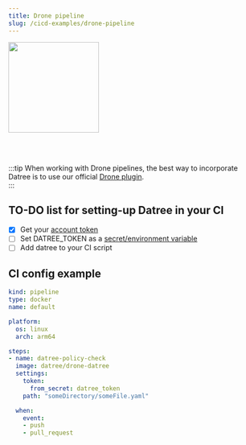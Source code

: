 ```yaml
---
title: Drone pipeline
slug: /cicd-examples/drone-pipeline
---
```


<img src='/img/cicd/7.png' alt='' width='180px' />

<br/><br/>

:::tip
When working with Drone pipelines, the best way to incorporate Datree is to use our official [Drone plugin](https://github.com/datreeio/drone-datree).  
:::

## TO-DO list for setting-up Datree in your CI

- [x] Get your [account token](/dashboard/account-token)
- [ ] Set DATREE_TOKEN as a [secret/environment variable](https://docs.drone.io/secret/repository/)
- [ ] Add datree to your CI script

## CI config example

```yaml
kind: pipeline
type: docker
name: default

platform:
  os: linux
  arch: arm64

steps:
- name: datree-policy-check  
  image: datree/drone-datree
  settings:
    token:
      from_secret: datree_token
    path: "someDirectory/someFile.yaml"

  when:
    event:
    - push
    - pull_request
```
